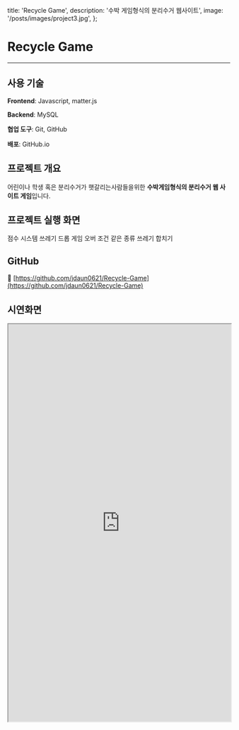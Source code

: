   title: 'Recycle Game',
  description: '수박 게임형식의 분리수거 웹사이트',
  image: '/posts/images/project3.jpg',
};

# Recycle Game

<hr className='my-8 border-gray-300' />

## 사용 기술

**Frontend**: Javascript, matter.js

**Backend**: MySQL

**협업 도구**: Git, GitHub

**배포**: GitHub.io

## 프로젝트 개요

어린이나 학생 혹은 분리수거가 햇갈리는사람들을위한 **수박게임형식의 분리수거 웹 사이트 게임**입니다.

## 프로젝트 실행 화면

점수 시스템
쓰레기 드롭
게임 오버 조건
같은 종류 쓰레기 합치기

## GitHub

🔗 [https://github.com/jdaun0621/Recycle-Game](https://github.com/jdaun0621/Recycle-Game)

## 시연화면

<iframe
  src='https://jdaun0621.github.io/Recycle-Game/'
  width='100%'
  height='900'
  style={{ border: '1px solid #ccc', borderRadius: '8px' }}
  title='TechPicks Demo'
/>
